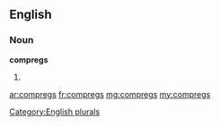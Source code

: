 ==English==

===Noun===
'''compregs'''

# {{plural of|compreg}}

[[Category:English plurals]]

[[ar:compregs]]
[[fr:compregs]]
[[mg:compregs]]
[[my:compregs]]